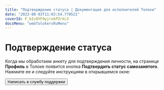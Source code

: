 ```yaml
---
title: "Подтверждение статуса | Документация для исполнителей Толоки"
date: "2023-08-03T11:03:54.770521"
coverId: F_bIcOYF9yjrxkPZrXc3
docsMenu: "webTolokersRuMenu"
---
```



# Подтверждение статуса

Когда мы обработаем анкету для подтверждения личности, на странице **Профиль** в Толоке появится кнопка **Подтвердить статус самозанятого**. Нажмите ее и следуйте инструкциям в открывшемся окне:

<RuAcceptStatusContent/>

<Button view="defaultInverse" size="l" type="link" url="../../troubleshooting/support/?form-source=self-employed-accept-status">Написать в службу поддержки</Button>
